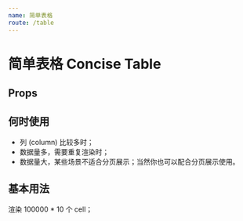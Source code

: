 ```yaml
---
name: 简单表格
route: /table
---
```



# 简单表格 Concise Table

## Props
<Props of={CTable} />

## 何时使用
* 列 (column) 比较多时；
* 数据量多，需要重复渲染时；
* 数据量大，某些场景不适合分页展示；当然你也可以配合分页展示使用。

## 基本用法 
渲染 100000 * 10 个 cell；
<Playground>
  <CTable
    header={header}
    data={data}
    cellWidth={200}
    enableResize
    enableSorting
  />
</Playground>
